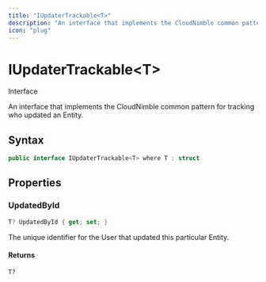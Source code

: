 ```yaml
---
title: "IUpdaterTrackable<T>"
description: "An interface that implements the CloudNimble common pattern for tracking who updated an Entity."
icon: "plug"
---
```


# IUpdaterTrackable&lt;T&gt;

<Badge variant="outline">Interface</Badge>

An interface that implements the CloudNimble common pattern for tracking who updated an Entity.

## Syntax

```csharp
public interface IUpdaterTrackable<T> where T : struct
```

## Properties

### UpdatedById

```csharp
T? UpdatedById { get; set; }
```

The unique identifier for the User that updated this particular Entity.

#### Returns

``T?``


